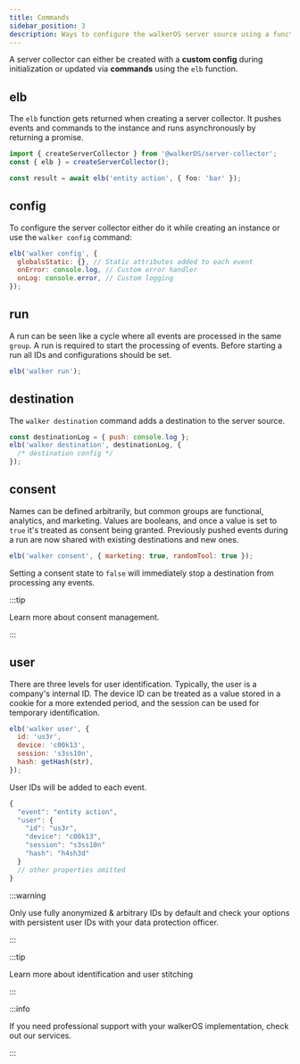 ```yaml
---
title: Commands
sidebar_position: 3
description: Ways to configure the walkerOS server source using a function
---
```



A server collector can either be created with a
**custom&nbsp;<Link to="/docs/collectors/server-collector/configuration">config</Link>** during
initialization or updated via **commands** using the `elb` function.

## elb

The `elb` function gets returned when creating a server collector. It pushes events
and commands to the instance and runs asynchronously by returning a promise.

```ts
import { createServerCollector } from '@walkerOS/server-collector';
const { elb } = createServerCollector();

const result = await elb('entity action', { foo: 'bar' });
```

## config

To&nbsp;<Link to="/docs/collectors/server-collector/configuration">configure</Link> the server
collector either do it while creating an instance or use the `walker config`
command:

```js
elb('walker config', {
  globalsStatic: {}, // Static attributes added to each event
  onError: console.log, // Custom error handler
  onLog: console.error, // Custom logging
});
```

## run

A run can be seen like a cycle where all events are processed in the same
`group`. A run is required to start the processing of events. Before starting a
run all IDs and configurations should be set.

```js
elb('walker run');
```

## destination

The `walker destination` command adds a destination to the server source.

```js
const destinationLog = { push: console.log };
elb('walker destination', destinationLog, {
  /* destination config */
});
```

## consent

Names can be defined arbitrarily, but common groups are functional, analytics,
and marketing. Values are booleans, and once a value is set to `true` it's
treated as consent being granted. Previously pushed events during a run are now
shared with existing destinations and new ones.

```js
elb('walker consent', { marketing: true, randomTool: true });
```

Setting a consent state to `false` will immediately stop a destination from
processing any events.

:::tip

Learn more about&nbsp;<Link to="/docs/consent_management/overview">consent
management</Link>.

:::

## user

There are three levels for user identification. Typically, the user is a
company's internal ID. The device ID can be treated as a value stored in a
cookie for a more extended period, and the session can be used for temporary
identification.

```js
elb('walker user', {
  id: 'us3r',
  device: 'c00k13',
  session: 's3ss10n',
  hash: getHash(str),
});
```

User IDs will be added to each event.

```js
{
  "event": "entity action",
  "user": {
    "id": "us3r",
    "device": "c00k13",
    "session": "s3ss10n"
    "hash": "h4sh3d"
  }
  // other properties omitted
}
```

:::warning

Only use fully anonymized & arbitrary IDs by default and check your options with
persistent user IDs with your data protection officer.

:::

:::tip

Learn more about identification and&nbsp;<Link to="/docs/user_stitching">user
stitching</Link>

:::

:::info

If you need professional support with your walkerOS implementation, check out
our&nbsp;<Link to="/services">services</Link>.

:::
